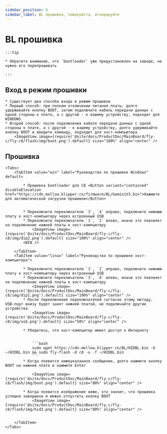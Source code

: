 ```yaml
---
sidebar_position: 6
sidebar_label: BL прошивка, пожалуйста, игнорируйте
---
```









# BL прошивка

    :::tip

    * Обратите внимание, что `bootloader` уже предустановлен на заводе, не нужно его перепрошивать

    :::

## Вход в режим прошивки


    * Существует два способа входа в режим прошивки
    * Первый способ: при полном отключении питания платы, долго удерживайте кнопку BOOT, затем подключите кабель передачи данных с одной стороны к плате, а с другой - к вашему устройству, подходит для WINDOWS
    * Второй способ: после подключения кабеля передачи данных с одной стороны к плате, а с другой - к вашему устройству, долго удерживайте кнопку BOOT и введите команду, подходит для хост-компьютера
        <ImageView image={require('@site/docs/ProductDoc/MainBoard/fly-c/fly-c8/flash/img/boot.png').default} size="100%" align="center" />

## Прошивка

    <Tabs>
        <TabItem value="win" label="Руководство по прошивке Windows" default>

            * Прошивка bootloader для C8 <Button variant="contained" disableElevation href="https://cdn.mellow.klipper.cn/firmware/BL/GeminiV3.bin">Нажмите для автоматической загрузки прошивки</Button>


            * Переключите переключатели `3`, `4` вправо, подключите нижнюю плату к хост-компьютеру через встроенный USB
            * Переключите переключатели `1`, `2` влево, иначе это повлияет на подключение нижней платы к хост-компьютеру
                <ImageView image={require('@site/docs/ProductDoc/MainBoard/fly-c/fly-c8/img/dip2.png').default} size="100%" align="center" />
            <WIN />

        </TabItem>
        <TabItem value="linux" label="Руководство по прошивке хост-компьютера">

            * Переключите переключатели `1`, `2` вправо, подключите нижнюю плату к хост-компьютеру через встроенный USB
            * Переключите переключатели `3`, `4` влево, иначе это повлияет на подключение нижней платы к хост-компьютеру
                <ImageView image={require('@site/docs/ProductDoc/MainBoard/fly-c/fly-c8/img/dip1.png').default} size="100%" align="center" />
            * После переключения переключателей согласно этому методу, USB-порт внизу будет занят нижней платой, не подключайте другие устройства
                <ImageView image={require('@site/docs/ProductDoc/MainBoard/fly-c/fly-c8/img/usb.png').default} size="50%" align="center" />

            * Убедитесь, что хост-компьютер имеет доступ к Интернету


                ```bash
                sudo wget https://cdn.mellow.klipper.cn/BL/HIDBL.bin -O ~/HIDBL.bin && sudo fly-flash -d c8 -u -f ~/HIDBL.bin
                ```
            * Когда появится нижеуказанное сообщение, долго нажмите кнопку BOOT на нижней плате и нажмите Enter

                <ImageView image={require('@site/docs/ProductDoc/MainBoard/fly-c/fly-c8/flash/img/boot.png').default} size="80%" align="center" />

            * Когда появится изображение ниже, это значит, что прошивка успешно завершена и можно отпустить кнопку BOOT
                <ImageView image={require('@site/docs/ProductDoc/MainBoard/fly-c/fly-c8/flash/img/hid3.png').default} size="80%" align="center" />


        </TabItem>
    </Tabs>

